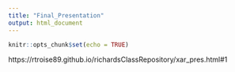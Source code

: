 ```yaml
---
title: "Final_Presentation"
output: html_document
---
```


```r
knitr::opts_chunk$set(echo = TRUE)
```

https://rtroise89.github.io/richardsClassRepository/xar_pres.html#1
